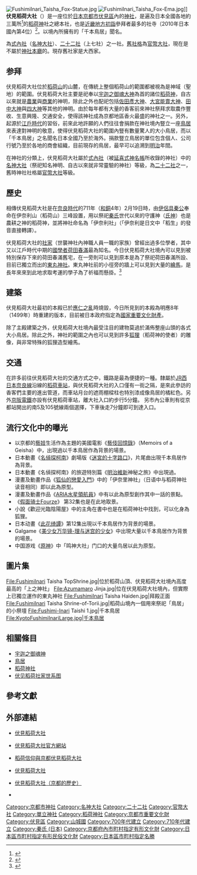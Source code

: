 {{日本神社
| name = 伏見稻荷大社
| img = Image:FushimiInari Taisha Corridor-of-Torii.jpg
| img_capt = 神社境內的「千本鳥居」
{{Infobox mapframe|tyep=shape|zoom=14|frame-width=260}}
| image_width = 260
| nihongo =伏見稲荷大社
| hiragana =ふしみいなりたいしゃ
| romaji =Fushimi-Inari Taisha
| location = [[京都市|京都市]][[伏見區|伏見區]]{{link-ja|深草|深草}}藪之内町68<br>{{coord|34|58|1|N|135|46|23|E|region:JP-26_type:landmark|display=inline,title|name=伏見稻荷大社}}
| god = [[稻荷神|稻荷大神]]<br />（[[宇迦之御魂神|宇迦之御魂大神]]與其他四柱的總稱）
| type = [[式內社|式內社]]（[[名神大社|名神大]]）<br />[[二十二社|二十二社]]（上七社）<br />舊[[官幣大社|官幣大社]]
| struct =  [[流造|流造]]
| open_year = [[和銅|和銅]]年間（708年-715年）
| cere_date = 5月3日
| title = [[神佛靈場巡拜之道|神佛靈場巡拜之道]]第123番（京都第43番）
|}}
[[File:FushimiInari_Taisha_Fox-Statue.jpg|thumb]]
[[File:FushimiInari_Taisha_Fox-Ema.jpg|thumb]]]]
{{神道}}
'''伏見稻荷大社'''（{{jpn|j=伏見稲荷大社|hg=ふしみいなりたいしゃ|rm=Fushimi-Inari Taisha}}）是一座位於[[日本|日本]][[京都市|京都市]][[伏見區|伏見區]]內的[[神社|神社]]，是遍及日本全國各地約三萬所<ref>{{cite web|url=http://inari.jp/about/faq/#num569|title=よくあるご質問 - 全国に稲荷神社はどのくらいあるの？|author=伏見稲荷大社|accessdate=2013-08-01|archive-date=2021-07-31|archive-url=https://web.archive.org/web/20210731051333/http://inari.jp/about/faq/#num569}}</ref>的[[稻荷神|稻荷神]]社之總本社，也是[[近畿地方|近畿地方]][[初詣|初詣]]參拜者最多的社寺（2010年日本國內第4位）<ref>{{cite web|url=http://www.mapple.net/sp_newyear/ranking_01.asp|title=初詣の人出ランキングベスト10（1〜5位） - おすすめ初詣スポット2011|author=MAPPLE観光ガイド|accessdate=2011-01-19|archive-date=2011-01-19|archive-url=https://web.archive.org/web/20110119113123/http://www.mapple.net/sp_newyear/ranking_01.asp}}</ref>。以境內所擁有的「千本鳥居」聞名。

為[[延喜式神名帳|式內社]]（[[名神大社|名神大社]]）、[[二十二社|二十二社]]（上七社）之一社。[[近代社格制度|舊社格]]為[[官幣大社|官幣大社]]，現在是不屬於[[神社本廳|神社本廳]]的{{link-ja|單立|単立|單立神社}}。現存舊社家是大西家。

== 参拜 ==
伏見稻荷大社位於[[稻荷山|稻荷山]]的山麓，在傳統上整個稻荷山的範圍都被視為是神域（聖地）的範圍。伏見稻荷大社主要是祀奉以[[宇迦之御魂神|宇迦之御魂大神]]為首的諸位[[稻荷神|稻荷神]]，自古以來就是[[農業|農業]]與[[商業|商業]]的神明，除此之外也配祀包括[[佐田彥大神|佐田彥大神]]、[[大宮能賣大神|大宮能賣大神]]、[[田中大神|田中大神]]與[[四大神|四大神]]等其他的神明。由於每年都有大量的香客前來神社祭拜求取農作豐收、生意興隆、交通安全，使得該神社成為京都地區香火最盛的神社之一。另外，起源於[[江戶時代|江戶時代]]的習俗，前來此地許願的人們往往會捐款在神社境內豎立一座[[鳥居|鳥居]]來表達對神明的敬意，使得伏見稻荷大社的範圍內豎有數量驚人的大小鳥居，而以「千本鳥居」之名聞名日本全國乃至於海外。捐款豎立鳥居的單位包含個人、公司行號乃至於各地的商會組織，目前現存的鳥居，最早可以追溯到[[明治|明治]]年間。

在神社的分類上，伏見稻荷大社屬於[[式內社|式內社]]（被[[延喜式神名帳|延喜式神名帳]]所收錄的神社）中的[[名神大社|名神大社]]（祭祀知名神明、自古以來就非常靈驗的神社）等級，為[[二十二社|二十二社]]之一，舊時神社社格屬[[官幣大社|官幣大社]]等級。

== 歷史 ==
相傳伏見稻荷大社是在[[奈良時代|奈良時代]]的711年（[[和銅|和銅]]4年）2月19日時，由[[伊侶具秦公|伊侶具秦公]]奉命在伊奈利山（稻荷山）三峰設置，用以祭祀[[日本秦氏|秦氏]]世代以來的守護神（[[氏神|氏神]]）也是農耕之神的稻荷神，並將神社命名為「伊奈利社」（「伊奈利是日文中「稻生」的發音直接轉譯）。

伏見稻荷大社的[[社家|社家]]（世襲神社內神職人員一職的家族）曾經出過多位學者，其中又以江戶時代中期的[[國學_(日本)|國學者]][[荷田春滿|荷田春滿]]最為知名。今日伏見稻荷大社境內可以見到被特別保存下來的荷田春滿舊宅，在一旁則可以見到原本是為了祭祀荷田春滿所設、目前已獨立而出的[[東丸神社|東丸神社]]。東丸神社前的小徑旁的牆上可以見到大量的[[繪馬|繪馬]]，是長年來來到此地求取考運的學子為了祈福而懸掛。<ref>{{Cite news|url=http://www.nippon.com/hk/views/b03204/|title=外國人為何會覺得伏見稻荷神社「很酷」？|newspaper=nippon.com|accessdate=2017-01-10|archive-date=2020-11-01|archive-url=https://web.archive.org/web/20201101064702/https://www.nippon.com/hk/views/b03204/|dead-url=no}}</ref>

== 建築 ==
伏見稻荷大社最初的本殿已於[[應仁之亂|應仁之亂]]時燒毀，今日所見到的本殿為明應8年（1499年）時重建的版本，目前被日本政府指定為[[國家重要文化財產|國家重要文化財產]]。

除了主殿建築之外，伏見稻荷大社境內最受注目的建物莫過於滿佈整座山頭的各式大小鳥居。除此之外，神社的範圍之內也可以見到許多[[狐狸|狐狸]]（稻荷神的使者）的雕像，與非常特殊的狐狸造型繪馬。

== 交通 ==
在許多前往伏見稻荷大社的交通方式之中，鐵路是最為便捷的一種。隸屬於[[JR西日本|JR西日本]][[奈良線|奈良線]]沿線的[[稻荷車站|稻荷車站]]，與伏見稻荷大社的入口僅有一街之隔，是來此參訪的香客們主要的進出管道，而車站月台的遮雨棚樑柱也特別漆成像鳥居的橘紅色。另外[[京阪電鐵|京阪電鐵]]亦設有伏見稻荷車站，離大社入口約步行5分鐘。
另市內公車則有從京都站開出的南5及105號線兩個選擇，下車後走7分鐘即可到達入口。

== 流行文化中的曝光 ==
* 以京都的[[藝妓|藝妓]]生活作為主題的美國電影《[[藝伎回憶錄|藝伎回憶錄]]》（Memoirs of a Geisha）中，出現過以千本鳥居作為背景的場景。
* 日本動畫《[[名偵探柯南|名偵探柯南]]》劇場版《[[名偵探柯南：迷宮的十字路|迷宮的十字路口]]》，片尾曲出現千本鳥居作為背景。
* 日本動畫《名偵探柯南》的旅遊特別篇《[[明治維新|明治維新]]神秘之旅》中出現過。
* 漫畫及動畫作品《[[狐仙的戀愛入門|狐仙的戀愛入門]]》中的「伊奈里神社」（日语中与稻荷神社读音相同）即以此為原型。
* 漫畫及動畫作品《[[水星領航員|ARIA]][[水星領航員|水星領航員]]》中有以此為原型創作其中一話的景點。
* 《[[假面骑士Fourze|假面骑士Fourze]]》 第32集也是在此地取景。
*小說《歡迎光臨陰陽屋》中的主角在書中也是在稻荷神社中找到，可以化身為狐狸。
*日本动畫《[[此花绮譚|此花绮譚]]》第12集出現以千本鳥居作为背景的場景。
*Galgame《[[美少女萬華鏡_-理與迷宮的少女-|美少女万华镜-理与迷宫的少女]]》中出現大量以千本鳥居作为背景的場景。
*中国游戏《[[原神|原神]]》中「鸣神大社」门口的大量鸟居以此为原型。

== 圖片集 ==
<gallery perrow="5">
File:FushimiInari Taisha TopShrine.jpg|位於稻荷山頂、伏見稻荷大社境內高度最高的「上之神社」
File:Azumamaro Jinja.jpg|位在伏見稻荷大社境內，但實際上已獨立運作的東丸神社
File:FushimiInari Taisha Haiden.jpg|拜殿正面
File:FushimiInari Taisha Shrine-of-Torii.jpg|稻荷山境內一個用來祭祀「鳥居」的小祭壇
File:Fushimi-Inari Taishi 1.jpg|千本鳥居
File:KyotoFushimiInariLarge.jpg|千本鳥居
</gallery>

== 相關條目 ==
* [[宇迦之御魂神|宇迦之御魂神]]
* [[鳥居|鳥居]]
* [[稻荷神社|稻荷神社]]
* [[伏见稻荷社家世系图|伏见稻荷社家世系图]]

== 參考文獻 ==
{{Reflist}}

== 外部連結 ==
{{Commonscat|Fushimi_Inari-taisha}}
* [https://trippers.info/japan/kyoto/0001 伏見稻荷大社] {{Wayback|url=https://trippers.info/japan/kyoto/0001 |date=20211019142944 }}
* {{ja}}[http://inari.jp/ 伏見稻荷大社官方網站] {{Wayback|url=http://inari.jp/ |date=20130302052455 }}
* {{ja}}[http://blog.livedoor.jp/susanowo/archives/50062442.html 稻荷信仰與京都伏見稻荷大社] {{Wayback|url=http://blog.livedoor.jp/susanowo/archives/50062442.html |date=20200807182656 }}
* {{ja}}[http://kamnavi.jp/inari/fusimi.html 伏見稻荷大社] {{Wayback|url=http://kamnavi.jp/inari/fusimi.html |date=20160617033003 }}
* {{ja}}[https://web.archive.org/web/20070321082114/http://kyotobook.kyotoinfo.jp/?eid=146478 伏見稻荷大社（京都的歷史）]
* {{OSM|w|96291583}}

{{二十二社}}
{{近代社格制度}}
{{Portal bar|日本|神道|建築}}
{{Authority control}}

{{DEFAULTSORT:Fushimi Inari Taisha}}
[[Category:京都市神社|Category:京都市神社]]
[[Category:名神大社|Category:名神大社]]
[[Category:二十二社|Category:二十二社]]
[[Category:官幣大社|Category:官幣大社]]
[[Category:單立神社|Category:單立神社]]
[[Category:稻荷神社|Category:稻荷神社]]
[[Category:京都市重要文化財|Category:京都市重要文化財]]
[[Category:伏見區|Category:伏見區]]
[[Category:山城國|Category:山城國]]
[[Category:700年代建立|Category:700年代建立]]
[[Category:710年代建立|Category:710年代建立]]
[[Category:秦氏_(日本)|Category:秦氏 (日本)]]
[[Category:京都府內市町村指定有形文化財|Category:京都府內市町村指定有形文化財]]
[[Category:日本區市町村指定有形民俗文化財|Category:日本區市町村指定有形民俗文化財]]
[[Category:日本區市町村指定名勝|Category:日本區市町村指定名勝]]